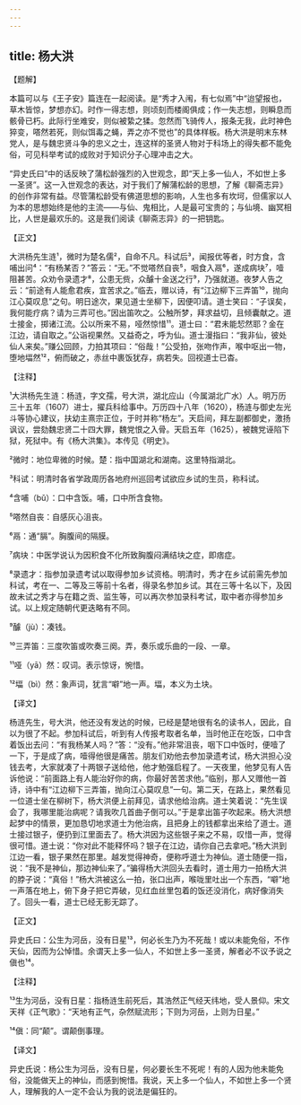 ```yaml
---
---
---
```

title: 杨大洪
---




【题解】


本篇可以与《王子安》篇连在一起阅读。是“秀才入闱，有七似焉”中“迨望报也，草木皆惊，梦想亦幻。时作一得志想，则顷刻而楼阁俱成；作一失志想，则瞬息而骸骨已朽。此际行坐难安，则似被絷之猱。忽然而飞骑传人，报条无我，此时神色猝变，嗒然若死，则似饵毒之蝇，弄之亦不觉也”的具体样板。杨大洪是明末东林党人，是与魏忠贤斗争的忠义之士，连这样的圣贤人物对于科场上的得失都不能免俗，可见科举考试的成败对于知识分子心理冲击之大。

“异史氏曰”中的话反映了蒲松龄强烈的入世观念，即“天上多一仙人，不如世上多一圣贤”。这一入世观念的表达，对于我们了解蒲松龄的思想，了解《聊斋志异》的创作非常有益。尽管蒲松龄受有佛道思想的影响，人生也多有坎坷，但儒家以人为本的思想始终是他的主流——与仙、鬼相比，人是最可宝贵的；与仙境、幽冥相比，人世是最欢乐的。这是我们阅读《聊斋志异》的一把钥匙。


【正文】

大洪杨先生涟¹，微时为楚名儒²，自命不凡。科试后³，闻报优等者，时方食，含哺出问⁴：“有杨某否？”答云：“无。”不觉嗒然自丧⁵，咽食入鬲⁶，遂成病块⁷，噎阻甚苦。众劝令录遗才⁸，公患无赀，众醵十金送之行⁹，乃强就道。夜梦人告之云：“前途有人能愈君疾，宜苦求之。”临去，赠以诗，有“江边柳下三弄笛¹⁰，抛向江心莫叹息”之句。明日途次，果见道士坐柳下，因便叩请。道士笑曰：“子误矣，我何能疗病？请为三弄可也。”因出笛吹之。公触所梦，拜求益切，且倾囊献之。道士接金，掷诸江流。公以所来不易，哑然惊惜¹¹。道士曰：“君未能恝然耶？金在江边，请自取之。”公诣视果然。又益奇之，呼为仙。道士漫指曰：“我非仙，彼处仙人来矣。”赚公回顾，力拍其项曰：“俗哉！”公受拍，张吻作声，喉中呕出一物，堕地堛然¹²，俯而破之，赤丝中裹饭犹存，病若失。回视道士已杳。

【注释】


¹大洪杨先生涟：杨涟，字文孺，号大洪，湖北应山（今属湖北广水）人。明万历三十五年（1607）进士，擢兵科给事中。万历四十八年（1620），杨涟与御史左光斗等协心建议，扶幼主熹宗正位，于时并称“杨左”。天启间，拜左副都御史，激扬讽议，尝劾魏忠贤二十四大罪，魏党恨之入骨。天启五年（1625），被魏党诬陷下狱，死狱中。有《杨大洪集》。本传见《明史》。

²微时：地位卑微的时候。楚：指中国湖北和湖南。这里特指湖北。

³科试：明清时各省学政周历各地府州巡回考试欲应乡试的生员，称科试。

⁴含哺（bǔ）：口中含饭。哺，口中所含食物。

⁵嗒然自丧：自感灰心沮丧。

⁶鬲：通“膈”。胸腹间的隔膜。

⁷病块：中医学说认为因积食不化所致胸腹闷满结块之症，即痞症。

⁸录遗才：指参加录遗考试以取得参加乡试资格。明清时，秀才在乡试前需先参加科试，考在一、二等及三等前十名者，得录名参加乡试。其在三等十名以下，及因故未试之秀才与在籍之贡、监生等，可以再次参加录科考试，取中者亦得参加乡试。以上规定随朝代更迭略有不同。

⁹醵（jù）：凑钱。

¹⁰三弄笛：三度吹笛或吹奏三阕。弄，奏乐或乐曲的一段、一章。

¹¹哑（yā）然：叹词。表示惊讶，惋惜。

¹²堛（bì）然：象声词，犹言“噼”地一声。堛，本义为土块。





【译文】


杨涟先生，号大洪，他还没有发达的时候，已经是楚地很有名的读书人，因此，自以为很了不起。参加科试后，听到有人传报考取者名单，当时他正在吃饭，口中含着饭出去问：“有我杨某人吗？”答：“没有。”他非常沮丧，咽下口中饭时，便噎了一下，于是成了病，噎得他很是痛苦。朋友们劝他去参加录遗考试，杨大洪担心没钱去考，大家就凑了十两银子送给他，他才勉强启程了。一天夜里，他梦见有人告诉他说：“前面路上有人能治好你的病，你最好苦苦求他。”临别，那人又赠他一首诗，诗中有“江边柳下三弄笛，抛向江心莫叹息”一句。第二天，在路上，果然看见一位道士坐在柳树下，杨大洪便上前拜见，请求他给治病。道士笑着说：“先生误会了，我哪里能治病呢？请我吹几首曲子倒可以。”于是拿出笛子吹起来。杨大洪想起梦中的情景，更加恳切地求道士为他治病，且把身上的钱都拿出来给了道士。道士接过银子，便扔到江里面去了。杨大洪因为这些银子来之不易，叹惜一声，觉得很可惜。道士说：“你对此不能释怀吗？银子在江边，请你自己去拿吧。”杨大洪到江边一看，银子果然在那里。越发觉得神奇，便称呼道士为神仙。道士随便一指，说：“我不是神仙，那边神仙来了。”骗得杨大洪回头去看时，道士用力一拍杨大洪的脖子说：“真俗！”杨大洪被这么一拍，张口出声，喉咙里吐出一个东西，“噼”地一声落在地上，俯下身子把它弄破，见红血丝里包着的饭还没消化，病好像消失了。回头一看，道士已经无影无踪了。


【正文】

异史氏曰：公生为河岳，没有日星¹³，何必长生乃为不死哉！或以未能免俗，不作天仙，因而为公悼惜。余谓天上多一仙人，不如世上多一圣贤，解者必不议予说之傎也¹⁴。

【注释】


¹³生为河岳，没有日星：指杨涟生前死后，其浩然正气经天纬地，受人景仰。宋文天祥《正气歌》：“天地有正气，杂然赋流形；下则为河岳，上则为日星。”

¹⁴傎：同“颠”。谓颠倒事理。





【译文】


异史氏说：杨公生为河岳，没有日星，何必要长生不死呢！有的人因为他未能免俗，没能做天上的神仙，而感到惋惜。我说，天上多一个仙人，不如世上多一个贤人，理解我的人一定不会认为我的说法是偏狂的。